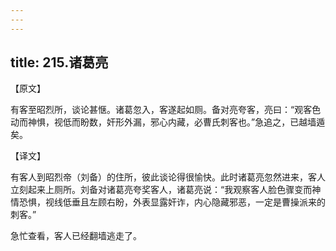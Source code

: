 ```yaml
---
---
---
```

title: 215.诸葛亮
---



【原文】

有客至昭烈所，谈论甚惬。诸葛忽入，客遂起如厕。备对亮夸客，亮曰：“观客色动而神惧，视低而盼数，奸形外漏，邪心内藏，必曹氏刺客也。”急追之，已越墙遁矣。

【译文】

有客人到昭烈帝（刘备）的住所，彼此谈论得很愉快。此时诸葛亮忽然进来，客人立刻起来上厕所。刘备对诸葛亮夸奖客人，诸葛亮说：“我观察客人脸色骤变而神情恐惧，视线低垂且左顾右盼，外表显露奸诈，内心隐藏邪恶，一定是曹操派来的刺客。”

急忙查看，客人已经翻墙逃走了。